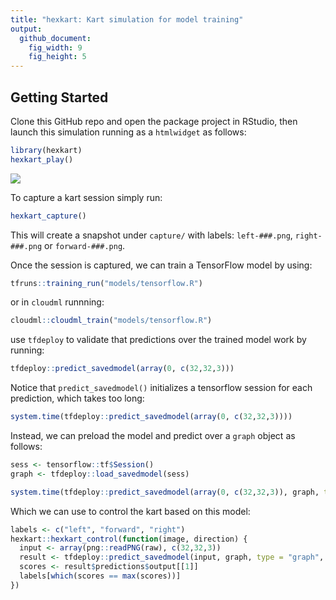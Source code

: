 ```yaml
---
title: "hexkart: Kart simulation for model training"
output:
  github_document:
    fig_width: 9
    fig_height: 5
---
```


## Getting Started

Clone this GitHub repo and open the package project in RStudio, then launch this 
simulation running as a `htmlwidget` as follows:

```r
library(hexkart)
hexkart_play()
```

![](tools/README/kart-demo.gif)

To capture a kart session simply run:

```r
hexkart_capture()
```

This will create a snapshot under `capture/` with labels: `left-###.png`,
`right-###.png` or `forward-###.png`.

Once the session is captured, we can train a TensorFlow model by using:

```r
tfruns::training_run("models/tensorflow.R")
```

or in `cloudml` runnning:

```r
cloudml::cloudml_train("models/tensorflow.R")
```

use `tfdeploy` to validate that predictions over the trained model work by running:

```r
tfdeploy::predict_savedmodel(array(0, c(32,32,3)))
```

Notice that `predict_savedmodel()` initializes a tensorflow session for each
prediction, which takes too long:

```r
system.time(tfdeploy::predict_savedmodel(array(0, c(32,32,3))))
```

Instead, we can preload the model and predict over a `graph` object as follows:

```r
sess <- tensorflow::tf$Session()
graph <- tfdeploy::load_savedmodel(sess)

system.time(tfdeploy::predict_savedmodel(array(0, c(32,32,3)), graph, type = "graph", sess = sess))
```

Which we can use to control the kart based on this model:

```r
labels <- c("left", "forward", "right")
hexkart::hexkart_control(function(image, direction) {
  input <- array(png::readPNG(raw), c(32,32,3))
  result <- tfdeploy::predict_savedmodel(input, graph, type = "graph", sess = sess)
  scores <- result$predictions$output[[1]]
  labels[which(scores == max(scores))]
})
```